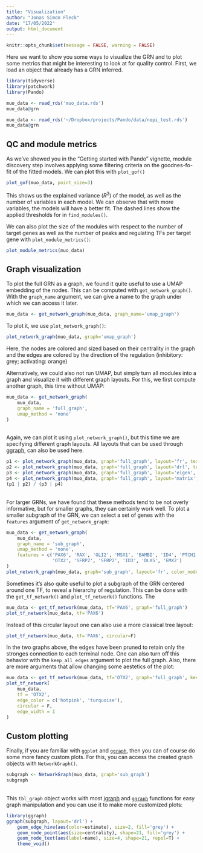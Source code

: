 ```yaml
---
title: "Visualization"
author: "Jonas Simon Fleck"
date: "17/05/2022"
output: html_document
---
```


```r
knitr::opts_chunk$set(message = FALSE, warning = FALSE)
```

Here we want to show you some ways to visualize the GRN and to plot some metrics that might be interesting to look at for quality control. First, we load an object that already has a GRN inferred.

```r
library(tidyverse)
library(patchwork)
library(Pando)
```

```r
muo_data <- read_rds('muo_data.rds')
muo_data@grn
```
```r
muo_data <- read_rds('~/Dropbox/projects/Pando/data/nepi_test.rds')
muo_data@grn
```

## QC and module metrics

As we've showed you in the "Getting started with Pando" vignette, module discovery step involves applying some filtering criteria on the goodnes-fo-fit of the fitted models. We can plot this with `plot_gof()`

```r
plot_gof(muo_data, point_size=3)
```

This shows us the explained variance ($R^2$) of the model, as well as the number of variables in each model. We can observe that with more variables, the models will have a better fit. The dashed lines show the applied thresholds for in `find_modules()`.

We can also plot the size of the modules with respect to the number of target genes as well as the number of peaks and regulating TFs per target gene with `plot_module_metrics()`:

```r
plot_module_metrics(muo_data)
```

## Graph visualization

To plot the full GRN as a graph, we found it quite useful to use a UMAP embedding of the nodes. This can be computed with `get_network_graph()`. With the `graph_name` argument, we can give a name to the graph under which we can access it later.

```r
muo_data <- get_network_graph(muo_data, graph_name='umap_graph')
```

To plot it, we use `plot_network_graph()`:

```r
plot_network_graph(muo_data, graph='umap_graph')
```

Here, the nodes are colored and sized based on their centrality in the graph and the edges are colored by the direction of the regulation (inhibitory: grey; activating: orange)

Alternatively, we could also not run UMAP, but simply turn all modules into a graph and visualize it with different graph layouts. For this, we first compute another graph, this time without UMAP:

```r
muo_data <- get_network_graph(
    muo_data, 
    graph_name = 'full_graph', 
    umap_method = 'none'
)
```
\
Again, we can plot it using `plot_network_graph()`, but this time we are specifying different graph layouts. All layouts that can be used through [ggraph](https://ggraph.data-imaginist.com/index.html), can also be used here.

```r
p1 <- plot_network_graph(muo_data, graph='full_graph', layout='fr', text_size=5)
p2 <- plot_network_graph(muo_data, graph='full_graph', layout='drl', text_size=5)
p3 <- plot_network_graph(muo_data, graph='full_graph', layout='eigen', text_size=5)
p4 <- plot_network_graph(muo_data, graph='full_graph', layout='matrix', text_size=5)
(p1 | p2) / (p3 | p4)
```
\
For larger GRNs, we have found that these methods tend to be not overly informative, but for smaller graphs, they can certainly work well. To plot a smaller subgraph of the GRN, we can select a set of genes with the `features` argument of `get_network_graph`:

```r
muo_data <- get_network_graph(
    muo_data, 
    graph_name = 'sub_graph', 
    umap_method = 'none',
    features = c('PAX6', 'RAX', 'GLI2', 'MSX1', 'BAMBI', 'ID4', 'PTCH1', 
                 'OTX2', 'SFRP2', 'SFRP2', 'ID3', 'DLX5', 'EMX2')
)
plot_network_graph(muo_data, graph='sub_graph', layout='fr', color_nodes=F, node_size=5)
```

Sometimes it's also quite useful to plot a subgraph of the GRN centered around one TF, to reveal a hierarchy of regulation. This can be done with the `get_tf_network()` and `plot_tf_network()` functions. The

```r
muo_data <- get_tf_network(muo_data, tf='PAX6', graph='full_graph')
plot_tf_network(muo_data, tf='PAX6')
```

Instead of this circular layout one can also use a more classical tree layout:

```r
plot_tf_network(muo_data, tf='PAX6', circular=F)
```

In the two graphs above, the edges have been pruned to retain only the stronges connection to each terminal node. One can also turn off this behavior with the `keep_all_edges` argument to plot the full graph. Also, there are more arguments that allow changing some aestetics of the plot:

```r
muo_data <- get_tf_network(muo_data, tf='OTX2', graph='full_graph', keep_all_edges = T)
plot_tf_network(
    muo_data, 
    tf = 'OTX2',
    edge_color = c('hotpink', 'turquoise'),
    circular = F,
    edge_width = 1
)
```

## Custom plotting

Finally, if you are familiar with `ggplot` and [`ggraph`](https://ggraph.data-imaginist.com/index.html), then you can of course do some more fancy custom plots. For this, you can access the created graph objects with `NetworkGraph()`.

```r
subgraph <- NetworkGraph(muo_data, graph='sub_graph')
subgraph
```
\
This `tbl_graph` object works with most [igraph](https://igraph.org/) and [`ggraph`](https://tidygraph.data-imaginist.com/index.html) functions for easy graph manipulation and you can use it to make more customized plots:

```r
library(ggraph)
ggraph(subgraph, layout='drl') +
    geom_edge_hive(aes(color=estimate), size=2, fill='grey') +
    geom_node_point(aes(size=centrality), shape=21, fill='grey') +
    geom_node_text(aes(label=name), size=4, shape=21, repel=T) +
    theme_void()
```
